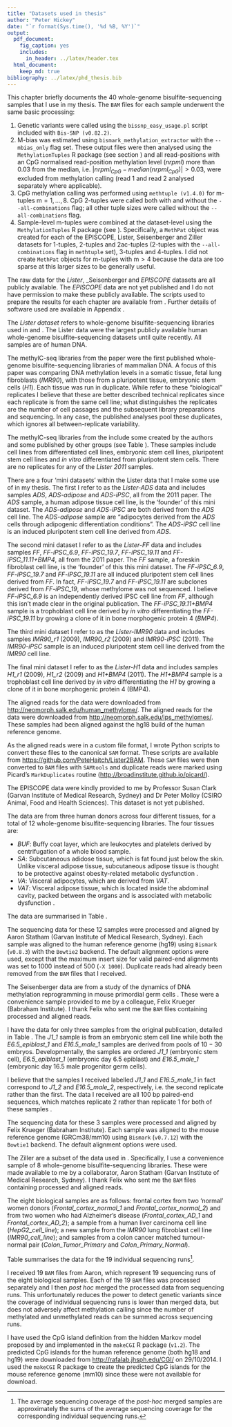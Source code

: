 ```yaml
---
title: "Datasets used in thesis"
author: "Peter Hickey"
date: "`r format(Sys.time(), '%d %B, %Y')`"
output:
  pdf_document:
    fig_caption: yes
    includes:
      in_header: ../latex/header.tex
  html_document:
    keep_md: true
bibliography: ../latex/phd_thesis.bib
---
```


\chapter{Datasets used in thesis}\label{chap:datasets}

\section{Chapter overview}

This chapter briefly documents the 40 whole-genome bisulfite-sequencing samples that I use in my thesis. The `BAM` files for each sample underwent the same basic processing:

1. Genetic variants were called using the `bissnp_easy_usage.pl` script included with `Bis-SNP (v0.82.2)`.
2. M-bias was estimated using `bismark_methylation_extractor` with the `--mbias_only` flag set. These output files were then analysed using the  `MethylationTuples` R package (see section \ref{sec:MethylationTuples}) and all read-positions with an CpG normalised read-position methylation level ($nrpml$) more than $0.03$ from the median, i.e. $|nrpml_{CpG} - median(nrpml_{CpG})| > 0.03$, were excluded from methylation calling (read 1 and read 2 analysed separately where applicable).
3. CpG methylation calling was performed using `methtuple (v1.4.0)` for m-tuples $\text{m} = 1, \ldots, 8$. CpG 2-tuples were called both with and without the `--all-combinations` flag; all other tuple sizes were called without the `--all-combinations` flag.
4. Sample-level m-tuples were combined at the dataset-level using the `MethylationTuples` R package (see \ref{sec:MethylationTuples}). Specifically, a `MethPat` object was created for each of the EPISCOPE, Lister, Seisenberger and Ziller datasets for 1-tuples, 2-tuples and 2ac-tuples (2-tuples with the  `--all-combinations` flag in `methtuple` set), 3-tuples and 4-tuples. I did not create `MethPat` objects for m-tuples with $\text{m} > 4$ because the data are too sparse at this larger sizes to be generally useful.

The raw data for the _Lister_, _Seisenberger and _EPISCOPE_ datasets are all publicly available. The _EPISCOPE_ data are not yet published and I do not have permission to make these publicly available. The scripts used to prepare the results for each chapter are available from \url{https://github.com/PeteHaitch/phd_thesis_analyses}. Further details of software used are available in Appendix \ref{app:software_details}.

\section{Lister dataset}\label{sec:Lister_dataset}

The _Lister dataset_ refers to whole-genome bisulfite-sequencing libraries used in \cite{Lister:2009hy} and \cite{Lister:2011kg}. The Lister data were the largest publicly available human whole-genome bisulfite-sequencing datasets until quite recently. All samples are of human DNA.

\subsection{Sample descriptions}

The methylC-seq libraries from the \cite{Lister:2009hy} paper were the first published whole-genome bisulfite-sequencing libraries of mammalian DNA. A focus of this paper was comparing DNA methylation levels in a somatic tissue, fetal lung fibroblasts (_IMR90_), with those from a pluripotent tissue, embryonic stem cells (_H1_). Each tissue was run in duplicate. While \cite{Lister:2009hy} refer to these "biological" replicates I believe that these are better described technical replicates since each replicate is from the same cell line; what distinguishes the replicates are the number of cell passages and the subsequent library preparations and sequencing. In any case, the published analyses pool these duplicates, which ignores all between-replicate variability.

The methylC-seq libraries from the \cite{Lister:2011kg} include some created by the authors and some published by other groups (see Table \ref{tab:Lister_dataset}). These samples include cell lines from differentiated cell lines, embryonic stem cell lines, pluripotent stem cell lines and _in vitro_ differentiated from pluripotent stem cells. There are no replicates for any of the _Lister 2011_ samples.

\begin{table}[!htb]
\centering
\caption[Description of \emph{Lister} dataset]{Samples in \emph{Lister} dataset. The reported read lengths are prior to any trimming of the reads. Abbreviations: \emph{iPSC} = induced pluripotent stem cell; \emph{ESC} = embryonic stem cell; \emph{IVD} = \emph{in vitro} differentiated from pluripotent cell line \emph{PE} = single-end sequencing; \emph{PE} = paired-end sequencing.}
\label{tab:Lister_dataset}
\begin{tabulary}{\textwidth}{LLLLLL}
\toprule
Sample              & Tissue type             & Sequencing & Read length & Ave. coverage & First published             \\ \midrule
ADS                 & Adipose                 & PE         & $75$ bp     & $23\times$    & \citet{Lister:2011kg}       \\
ADS-adipose         & Adipocytes from ADS     & PE         & $75$ bp     & $24\times$    & \citet{Lister:2011kg}       \\
ADS-iPSC            & iPSC from ADS           & PE         & $75$ bp     & $26\times$    & \citet{Lister:2011kg}       \\
FF                  & Foreskin fibroblasts    & SE         & $85$ bp     & $16\times$    & \citet{Lister:2011kg}       \\
FF-iPSC\_6.9        & iPSC from FF            & SE         & $85$ bp     & $10\times$    & \citet{Lister:2011kg}       \\
FF-iPSC\_19.7       & iPSC from FF            & SE         & $85$ bp     & $9\times$     & \citet{Lister:2011kg}       \\
FF-iPSC\_19.11      & iPSC from FF            & SE         & $85$ bp     & $8\times$     & \citet{Lister:2011kg}       \\
FF-iPSC\_19.11+BMP4 & IVD from FF-iPSC\_19.11 & SE         & $85$ bp     & $17\times$    & \citet{Lister:2011kg}       \\
IMR90\_r1           & Lung fibroblasts        & SE         & $87$ bp     & $14\times$    & \citet{Lister:2009hy}       \\
IMR90\_r2           & Lung fibroblasts        & SE         & $87$ bp     & $15\times$    & \citet{Lister:2009hy}       \\
IMR90-iPSC          & iPSC from IMR90         & SE         & $85$ bp     & $9\times$     & \citet{Lister:2011kg}       \\
H1\_r1              & ESC                     & SE         & $85$ bp     & $15\times$    & \citet{Lister:2009hy}       \\
H1\_r2              & ESC                     & SE         & $85$ bp     & $14\times$    & \citet{Lister:2009hy}       \\
H1+BMP4             & IVD from H1             & SE         & $85$ bp     & $33\times$    & \citet{Lister:2011kg}       \\
H9                  & ESC                     & SE         & $85$ bp     & $9\times$     & \citet{Lister:2011kg}       \\
H9\_Laurent         & ESC                     & PE         & $75$ bp     & $8\times$     & \citet{Laurent:2010iw}      \\
HSF1                & ESC                     & SE         & $47$        & $5\times$     & \citet{Chodavarapu:2010iqa} \\ \bottomrule
\end{tabulary}
\end{table}

There are a four 'mini datasets' within the Lister data that I make some use of in my thesis. The first I refer to as the _Lister-ADS_ data and includes samples _ADS_, _ADS-adipose_ and _ADS-iPSC_, all from the 2011 paper. The _ADS_ sample, a human adipose tissue cell line, is the 'founder' of this mini dataset. The _ADS-adipose_ and _ADS-iPSC_ are both derived from the _ADS_ cell line. The _ADS-adipose_ sample are "adipocytes derived from the _ADS_ cells through adipogenic differentiation conditions". The _ADS-iPSC_ cell line is an induced pluripotent stem cell line derived from _ADS_.

The second mini dataset I refer to as the _Lister-FF_ data and includes samples _FF_, _FF-iPSC\_6.9_, _FF-iPSC\_19.7_, _FF-iPSC\_19.11_ and _FF-iPSC\_11.11+BMP4_, all from the 2011 paper. The _FF_ sample, a foreskin fibroblast cell line, is the 'founder' of this this mini dataset. The _FF-iPSC\_6.9_, _FF-iPSC\_19.7_ and _FF-iPSC\_19.11_ are all induced pluripotent stem cell lines derived from _FF_. In fact, _FF-iPSC\_19.7_ and _FF-iPSC\_19.11_ are subclones derived from _FF-iPSC\_19_, whose methylome was not sequenced. I believe _FF-iPSC\_6.9_ is an independently derived iPSC cell line from _FF_, although this isn't made clear in the original publication. The _FF-iPSC\_19.11+BMP4_ sample is a trophoblast cell line derived by _in vitro_ differentiating the _FF-iPSC\_19.11_ by growing a clone of it in bone morphogenic protein 4 (_BMP4_).

The third mini dataset I refer to as the _Lister-IMR90_ data and includes samples _IMR90\_r1_ (2009), _IMR90\_r2_ (2009) and _IMR90-iPSC_ (2011). The _IMR90-iPSC_ sample is an induced pluripotent stem cell line derived from the _IMR90_ cell line.

The final mini dataset I refer to as the _Lister-H1_ data and includes samples _H1\_r1_ (2009), _H1\_r2_ (2009) and _H1+BMP4_ (2011). The _H1+BMP4_ sample is a trophoblast cell line derived by _in vitro_ differentiating the _H1_ by growing a clone of it in bone morphogenic protein 4 (BMP4).

\subsection{Creation of \texttt{BAM} files}

The aligned reads for the \cite{Lister:2009hy} data were downloaded from [http://neomorph.salk.edu/human_methylome/](http://neomorph.salk.edu/human_methylome/). The aligned reads for the \cite{Lister:2011kg} data were downloaded from [http://neomorph.salk.edu/ips_methylomes/](http://neomorph.salk.edu/ips_methylomes/). These samples had been aligned against the hg18 build of the human reference genome.

As the aligned reads were in a custom file format, I wrote Python scripts to convert these files to the canonical `SAM` format. These scripts are available from [https://github.com/PeteHaitch/Lister2BAM](https://github.com/PeteHaitch/Lister2BAM). These `SAM` files were then converted to `BAM` files with `SAMtools` \citep{Li:2009ka} and duplicate reads were marked using Picard's `MarkDuplicates` routine ([http://broadinstitute.github.io/picard/](http://broadinstitute.github.io/picard/)).

\section{EPISCOPE dataset}\label{sec:EPISCOPE_dataset}

The EPISCOPE data were kindly provided to me by Professor Susan Clark (Garvan Institute of Medical Research, Sydney) and Dr Peter Molloy (CSIRO Animal, Food and Health Sciences). This dataset is not yet published.

\subsection{Sample descriptions}

The data are from three human donors across four different tissues, for a total of 12 whole-genome bisulfite-sequencing libraries. The four tissues are:

- _BUF_: Buffy coat layer, which are leukocytes and platelets derived by centrifugation of a whole blood sample.
- _SA_: Subcutaneous adidose tissue, which is fat found just below the skin. Unlike visceral adipose tissue, subcutaneous adipose tissue is thought to be protective against obesity-related metabolic dysfunction \citep{Chau:2014do}.
- _VA_: Visceral adipocytes, which are derived from _VAT_.
- _VAT_: Visceral adipose tissue, which is located inside the abdominal cavity, packed between the organs and is associated with metabolic dysfunction \citep{Chau:2014do}.

The data are summarised in Table \ref{tab:EPISCOPE_dataset}.

\begin{table}[!htb]
\centering
\caption[Description of \emph{EPISCOPE} dataset]{Samples in \emph{EPISCOPE} dataset. The reported read lengths are prior to any trimming of the reads.}
\label{tab:EPISCOPE_dataset}
\begin{tabulary}{\textwidth}{LLLL}
\toprule
Sample & Sequencing & Read length & Ave. coverage \\ \midrule
E13BUF & PE         & $101$ bp    & $8\times$     \\
E13SA  & PE         & $101$ bp    & $28\times$    \\
E13VA  & PE         & $150$ bp    & $27\times$    \\
E13VAT & PE         & $101$ bp    & $25\times$    \\
E18BUF & PE         & $101$ bp    & $21\times$    \\
E18SA  & PE         & $101$ bp    & $25\times$    \\
E18VA  & PE         & $150$ bp    & $36\times$    \\
E18VAT & PE         & $101$ bp    & $26\times$    \\
E23BUF & PE         & $101$ bp    & $12\times$    \\
E23SA  & PE         & $101$ bp    & $29\times$    \\
E23VA  & PE         & $101$ bp    & $32\times$    \\
E23VAT & PE         & $101$ bp    & $31\times$    \\ \bottomrule
\end{tabulary}
\end{table}

\subsection{Creation of \texttt{BAM} files}

The sequencing data for these 12 samples were processed and aligned by Aaron Statham (Garvan Institute of Medical Research, Sydney). Each sample was aligned to the human reference genome (hg19) using `Bismark` (`v0.8.3`) with the `Bowtie2` backend. The default alignment options were used, except that the maximum insert size for valid paired-end alignments was set to 1000 instead of 500 (`-X 1000`). Duplicate reads had already been removed from the `BAM` files that I received.

\section{Seisenberger dataset}\label{sec:Seisenberger_dataset}

The Seisenberger data are from a study of the dynamics of DNA methylation reprogramming in mouse primordial germ cells \citep{Seisenberger:2012ko}. These were a convenience sample provided to me by a colleague, Felix Krueger (Babraham Institute). I thank Felix who sent me the `BAM` files containing processed and aligned reads.

\subsection{Sample descriptions}

I have the data for only three samples from the original publication, detailed in Table \ref{tab:Seisenberger_dataset}. The _J1\_1_ sample is from an embryonic stem cell line while both the _E6.5\_epiblast\_1_ and _E16.5\_male\_1_ samples are derived from pools of $10-30$ embryos. Developmentally, the samples are ordered _J1\_1_ (embryonic stem cell), _E6.5\_epiblast\_1_ (embryonic day 6.5 epiblast) and _E16.5\_male\_1_ (embryonic day 16.5 male progenitor germ cells).

I believe that the samples I received labelled _J1\_1_ and _E16.5\_male\_1_  in fact correspond to _J1\_2_ and _E16.5\_male\_2_, respectively, i.e. the second  replicate rather than the first. The data I received are all $100$ bp paired-end sequences, which matches replicate 2 rather than replicate 1 for both of these samples \citet[Supplementary Table 1]{Seisenberger:2012ko}.

\begin{table}[!htb]
\centering
\caption[Description of \emph{Seisenberger} dataset]{Samples in \emph{Seisenberger} dataset. The reported read lengths are prior to any trimming of the reads. All samples were first published in \citet{Seisenberger:2012ko}.}
\label{tab:Seisenberger_dataset}
\begin{tabulary}{\textwidth}{LLLLL}
\toprule
Sample            & Tissue                     & Sequencing & Read length & Ave. coverage             \\ \midrule
J1\_1             & ESC                        & PE         & $100$ bp    & $12\times$     \\
E6.5\_epiblast\_1 & Epiblast                   & PE         & $100$ bp    & $13\times$     \\
E16.5\_male\_1    & Male progenitor germ cells & PE         & $100$ bp    & $12\times$     \\ \bottomrule
\end{tabulary}
\end{table}

\subsection{Creation of \texttt{BAM} files}

The sequencing data for these 3 samples were processed and aligned by Felix Krueger (Babraham Institute). Each sample was aligned to the mouse reference genome (GRCm38/mm10) using `Bismark` (`v0.7.12`) with the `Bowtie1` backend. The default alignment options were used.

\section{Ziller dataset}\label{sec:Ziller_dataset}

The Ziller are a subset of the data used in \cite{Ziller:2013fs}. Specifically, I use a convenience sample of 8 whole-genome bisulfite-sequencing libraries. These were made available to me by a collaborator, Aaron Statham (Garvan Institute of Medical Research, Sydney). I thank Felix who sent me the `BAM` files containing processed and aligned reads.

\subsection{Sample descriptions}

The eight biological samples are as follows: frontal cortex from two 'normal' women donors (_Frontal\_cortex\_normal\_1_ and _Frontal\_cortex\_normal\_2_) and from two women who had Alzheimer's disease (_Frontal\_cortex\_AD\_1_ and _Frontal\_cortex\_AD\_2_); a sample from a human liver carcinoma cell line (_HepG2\_cell\_line_); a new sample from the _IMR90_ lung fibroblast cell line (_IMR90\_cell\_line_); and samples from a colon cancer matched tumour-normal pair (_Colon\_Tumor\_Primary_ and _Colon\_Primary\_Normal_).

Table \ref{tab:Ziller_dataset_sequencing_runs} summarises the data for the 19 individual sequencing runs[^Ziller_merged_ave_cov].

[^Ziller_merged_ave_cov]: The average sequencing coverage of the _post-hoc_ merged samples are approximately the sums of the average sequencing coverage for the corresponding individual sequencing runs.

\begin{table}[!htb]
\centering
\caption[Description of \emph{Ziller} dataset]{Sequencing runs in \emph{Ziller} dataset. The reported read lengths are prior to any trimming of the reads. All samples were first published in \citet{Ziller:2013fs}.}
\label{tab:Ziller_dataset_sequencing_runs}
\begin{tabulary}{\textwidth}{LLLLL}
\toprule
Sample    & Tissue                     & Sequencing & Read length & Ave. coverage        \\ \midrule
SRR949193 & Frontal\_cortex\_normal\_1 & PE         & 101 bp         & $10\times$ \\
SRR949194 & Frontal\_cortex\_normal\_1 & PE         & 101 bp         & $10\times$    \\
SRR949195 & Frontal\_cortex\_normal\_1 & PE         & 101 bp         & $10\times$    \\
SRR949196 & Frontal\_cortex\_normal\_2 & PE         & 101 bp         & $9\times$     \\
SRR949197 & Frontal\_cortex\_normal\_2 & PE         & 101 bp         & $9\times$     \\
SRR949198 & Frontal\_cortex\_normal\_2 & PE         & 101 bp         & $9\times$     \\
SRR949199 & Frontal\_cortex\_AD\_1     & PE         & 101 bp         & $9\times$     \\
SRR949201 & Frontal\_cortex\_AD\_1     & PE         & 101 bp         & $9\times$     \\
SRR949202 & Frontal\_cortex\_AD\_2     & PE         & 101 bp         & $10\times$    \\
SRR949203 & Frontal\_cortex\_AD\_2     & PE         & 101 bp         & $10\times$    \\
SRR949206 & HepG2\_cell\_line          & PE         & 101 bp         & $2\times$     \\
SRR949207 & HepG2\_cell\_line          & PE         & 101 bp         & $1\times$     \\
SRR949208 & IMR90\_cell\_line          & PE         & 101 bp         & $1\times$     \\
SRR949209 & IMR90\_cell\_line          & PE         & 101 bp         & $3\times$     \\
SRR949210 & Colon\_Tumor\_Primary      & PE         & 101 bp         & $8\times$     \\
SRR949211 & Colon\_Tumor\_Primary      & PE         & 101 bp         & $8\times$     \\
SRR949212 & Colon\_Tumor\_Primary      & PE         & 101 bp         & $9\times$     \\
SRR949213 & Colon\_Tumor\_Primary      & PE         & 101 bp        & $8\times$     \\
SRR949215 & Colon\_Primary\_Normal     & PE         & 101 bp         & $8\times$     \\ \bottomrule
\end{tabulary}
\end{table}

\subsection{Creation of \texttt{BAM} files}

I received 19 `BAM` files from Aaron, which represent 19 sequencing runs of the eight biological samples. Each of the 19 `BAM` files was processed separately and I then _post hoc_ merged the processed data from sequencing runs. This unfortunately reduces the power to detect genetic variants since the coverage of individual sequencing runs is lower than merged data, but does not adversely affect methylation calling since the number of methylated and unmethylated reads can be summed across sequencing runs.

\section{CpG islands}

I have used the CpG island definition from the hidden Markov model proposed by \citet{Wu:2010do} and implemented in the `makeCGI` R package (`v1.2`). The predicted CpG islands for the human reference genome (both hg18 and hg19) were downloaded from [http://rafalab.jhsph.edu/CGI/](http://rafalab.jhsph.edu/CGI/) on 29/10/2014. I used the `makeCGI` R package to create the predicted CpG islands for the mouse reference genome (mm10) since these were not available for download.
